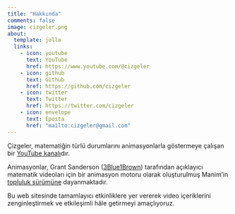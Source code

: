 ```yaml
---
title: "Hakkında"
comments: false
image: cizgeler.png
about:
  template: jolla
  links:
    - icon: youtube
      text: YouTube
      href: https://www.youtube.com/@cizgeler
    - icon: github
      text: Github
      href: https://github.com/cizgeler
    - icon: twitter
      text: Twitter
      href: https://twitter.com/cizgeler
    - icon: envelope
      text: Eposta
      href: "mailto:cizgeler@gmail.com"
---
```


Çizgeler, matematiğin türlü durumlarını animasyonlarla göstermeye çalışan  bir [YouTube  kanalı](https://www.youtube.com/@cizgeler)dır. 

Animasyonlar, Grant Sanderson ([3Blue1Brown](https://www.3blue1brown.com/)) tarafından açıklayıcı matematik videoları için bir animasyon motoru olarak  oluşturulmuş Manim'in [topluluk sürümüne](https://www.manim.community/) dayanmaktadır.


 Bu web sitesinde tamamlayıcı etkinliklere yer vererek video içeriklerini zenginleştirmek ve  etkileşimli hâle getirmeyi amaçlıyoruz. 


  




